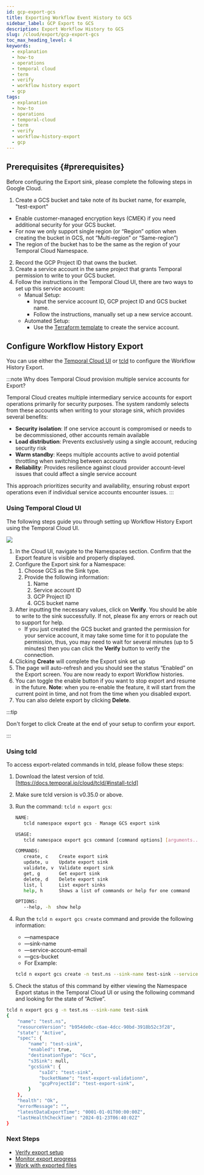 ```yaml
---
id: gcp-export-gcs
title: Exporting Workflow Event History to GCS
sidebar_label: GCP Export to GCS
description: Export Workflow History to GCS
slug: /cloud/export/gcp-export-gcs
toc_max_heading_level: 4
keywords:
  - explanation
  - how-to
  - operations
  - temporal cloud
  - term
  - verify
  - workflow history export
  - gcp
tags:
  - explanation
  - how-to
  - operations
  - temporal-cloud
  - term
  - verify
  - workflow-history-export
  - gcp
---
```



## Prerequisites {#prerequisites}

Before configuring the Export sink, please complete the following steps in Google Cloud.

1. Create a GCS bucket and take note of its bucket name, for example, "test-export"

- Enable customer-managed encryption keys (CMEK) if you need additional security for your GCS bucket.
- For now we only support single region (or “Region” option when creating the bucket in GCS, not “Multi-region” or “Same-region”)
- The region of the bucket has to be the same as the region of your Temporal Cloud Namespace.

2. Record the GCP Project ID that owns the bucket.
3. Create a service account in the same project that grants Temporal permission to write to your GCS bucket.
4. Follow the instructions in the Temporal Cloud UI, there are two ways to set up this service account:
   - Manual Setup:
     - Input the service account ID, GCP project ID and GCS bucket name.
     - Follow the instructions, manually set up a new service account.
   - Automated Setup:
     - Use the [Terraform template](https://github.com/temporalio/terraform-modules/tree/main/modules/gcp-sink-sa) to create the service account.

## Configure Workflow History Export

You can use either the [Temporal Cloud UI](#using-temporal-cloud-ui) or [tcld](#using-tcld) to configure the Workflow History Export.

:::note Why does Temporal Cloud provision multiple service accounts for Export?

Temporal Cloud creates multiple intermediary service accounts for export operations primarily for security purposes. The system randomly selects from these accounts when writing to your storage sink, which provides several benefits:

- **Security isolation**: If one service account is compromised or needs to be decommissioned, other accounts remain available
- **Load distribution**: Prevents exclusively using a single account, reducing security risk
- **Warm standby**: Keeps multiple accounts active to avoid potential throttling when switching between accounts
- **Reliability**: Provides resilience against cloud provider account-level issues that could affect a single service account

This approach prioritizes security and availability, ensuring robust export operations even if individual service accounts encounter issues.
:::

### Using Temporal Cloud UI

The following steps guide you through setting up Workflow History Export using the Temporal Cloud UI.

![](/img/cloud/gcp/export-sink-ui-gcp.png)

1. In the Cloud UI, navigate to the Namespaces section. Confirm that the Export feature is visible and properly displayed.
2. Configure the Export sink for a Namespace:
   1. Choose GCS as the Sink type.
   2. Provide the following information:
      1. Name
      2. Service account ID
      3. GCP Project ID
      4. GCS bucket name
3. After inputting the necessary values, click on **Verify**.
   You should be able to write to the sink successfully.
   If not, please fix any errors or reach out to support for help.
   - If you just created the GCS bucket and granted the permission for your service account, it may take some time for it to populate the permission, thus, you may need to wait for several minutes (up to 5 minutes) then you can click the **Verify** button to verify the connection.
4. Clicking **Create** will complete the Export sink set up
5. The page will auto-refresh and you should see the status “Enabled” on the Export screen.
   You are now ready to export Workflow histories.
6. You can toggle the enable button if you want to stop export and resume in the future.
   **Note**: when you re-enable the feature, it will start from the current point in time, and not from the time when you disabled export.
7. You can also delete export by clicking **Delete**.

:::tip

Don't forget to click Create at the end of your setup to confirm your export.

:::

### Using tcld

To access export-related commands in tcld, please follow these steps:

1. Download the latest version of tcld. [https://docs.temporal.io/cloud/tcld/#install-tcld]
2. Make sure tcld version is v0.35.0 or above.
3. Run the command: `tcld n export gcs`:
   ```bash
   NAME:
      tcld namespace export gcs - Manage GCS export sink

   USAGE:
      tcld namespace export gcs command [command options] [arguments...]

   COMMANDS:
      create, c    Create export sink
      update, u    Update export sink
      validate, v  Validate export sink
      get, g       Get export sink
      delete, d    Delete export sink
      list, l      List export sinks
      help, h      Shows a list of commands or help for one command

   OPTIONS:
      --help, -h  show help
   ```

4. Run the `tcld n export gcs create` command and provide the following information:
   - —namespace
   - —sink-name
   - —service-account-email
   - —gcs-bucket
   - For Example:

   ```bash
   tcld n export gcs create -n test.ns --sink-name test-sink --service-account-email test-sink@test-export-sink.iam.gserviceaccount.com --gcs-bucket test-export-validation`
   ```
5. Check the status of this command by either viewing the Namespace Export status in the Temporal Cloud UI or using the following command and looking for the state of “Active”.

```bash
tcld n export gcs g -n test.ns --sink-name test-sink
{
	"name": "test.ns",
	"resourceVersion": "b954de0c-c6ae-4dcc-90bd-3918b52c3f28",
	"state": "Active",
	"spec": {
		"name": "test-sink",
		"enabled": true,
		"destinationType": "Gcs",
		"s3Sink": null,
		"gcsSink": {
			"saId": "test-sink",
			"bucketName": "test-export-validationn",
			"gcpProjectId": "test-export-sink",
		}
	},
	"health": "Ok",
	"errorMessage": "",
	"latestDataExportTime": "0001-01-01T00:00:00Z",
	"lastHealthCheckTime": "2024-01-23T06:40:02Z"
}
```

### Next Steps

- [Verify export setup](/cloud/export#verify)
- [Monitor export progress](/cloud/export#monitor)
- [Work with exported files](/cloud/export#working-with-exported-files)
